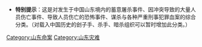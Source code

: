 * '''特别提示'''：这是对发生于中国山东境内的蓄意屠杀事件、因冲突导致的大量人员伤亡事件、导致人员伤亡的恐怖事件、谋杀与各种严重刑事犯罪血案的综合分类。（对载入中国历史的刽子手、杀手、暗杀组织可以暂时增加此分类。）

[[Category:山东命案|Category:山东命案]]
[[Category:山东灾难|Category:山东灾难]]
